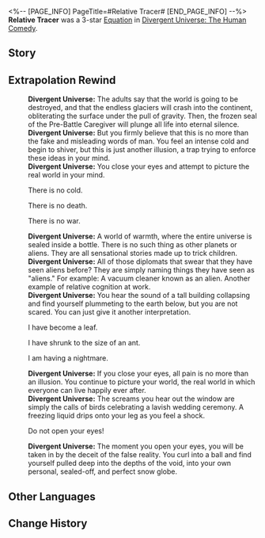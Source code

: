 <%-- [PAGE_INFO]
PageTitle=#Relative Tracer#
[END_PAGE_INFO] --%>
{{Removed|Equation}}
{{Equation Infobox
|period   = The Human Comedy
|rarity   = 3
|path1    = Nihility*7
|path2    = Remembrance*5
|effect   = When an enemy target is afflicted with "{{Trait|Suspicion}}," Freeze, or DoT states, there is a {{Color|h|150%}} base chance of Blasting the state to adjacent targets. When there are no adjacent targets, the state is Blasted to the original target. Each state can only be Blasted by the same target once in a single action. When one enemy target has Blasted a total of {{Color|h|20}} time(s) or is defeated, deals Ice DMG equal to {{Color|h|1,200%}} {{Trait|base DMG}} to that target and adjacent targets, with a {{Color|h|60%}} base chance to inflict Frozen that lasts for {{Color|h|1}} turn(s).
|mentions = 
}}
'''Relative Tracer''' was a 3-star [[Divergent Universe: The Human Comedy/Equatoins|Equation]] in [[Divergent Universe: The Human Comedy]].

==Story==
{{Description|What a magnificent aphorism &mdash; the concept of "relative cognition" lost to history. You became a devout disciple of this bygone school of thought when you clutched that straw as your ego fell. You know that so-called reality is merely an island formed amidst chaotic cognitive fluid, and that the world will shift according to your imagination as long as your beliefs are transformed.<br /><br />You are no longer swayed by fancy words, choosing instead to heed the maxims that explain everything. You map your world onto a canvas devoid of abstract concepts, of gravitational forces that rend the heavens, and of absolute truths. Instead, there are only malleable cognition and the void. When you open your eyes, the world comes into being. When you close them, the world vanishes.<br /><br />They scoff at your sophistry and deem you mad, so you no longer listen to their voices and kill them within your world.}}
<!--
==Gameplay Notes==
* 
-->
==Extrapolation Rewind==
{{Dialogue Start}}
:'''Divergent Universe:''' The adults say that the world is going to be destroyed, and that the endless glaciers will crash into the continent, obliterating the surface under the pull of gravity. Then, the frozen seal of the Pre-Battle Caregiver will plunge all life into eternal silence.
:'''Divergent Universe:''' But you firmly believe that this is no more than the fake and misleading words of man. You feel an intense cold and begin to shiver, but this is just another illusion, a trap trying to enforce these ideas in your mind.
:'''Divergent Universe:''' You close your eyes and attempt to picture the real world in your mind.
:{{DIcon|Arrow}} There is no cold.
:{{DIcon|Arrow}} There is no death.
:{{DIcon|Arrow}} There is no war.
:'''Divergent Universe:''' A world of warmth, where the entire universe is sealed inside a bottle. There is no such thing as other planets or aliens. They are all sensational stories made up to trick children.
:'''Divergent Universe:''' All of those diplomats that swear that they have seen aliens before? They are simply naming things they have seen as "aliens." For example: A vacuum cleaner known as an alien. Another example of relative cognition at work.
:'''Divergent Universe:''' You hear the sound of a tall building collapsing and find yourself plummeting to the earth below, but you are not scared. You can just give it another interpretation.
:{{DIcon|Arrow}} I have become a leaf.
:{{DIcon|Arrow}} I have shrunk to the size of an ant.
:{{DIcon|Arrow}} I am having a nightmare.
:'''Divergent Universe:''' If you close your eyes, all pain is no more than an illusion. You continue to picture your world, the real world in which everyone can live happily ever after.
:'''Divergent Universe:''' The screams you hear out the window are simply the calls of birds celebrating a lavish wedding ceremony. A freezing liquid drips onto your leg as you feel a shock.
:{{DIcon|Arrow}} Do not open your eyes!
:'''Divergent Universe:''' The moment you open your eyes, you will be taken in by the deceit of the false reality. You curl into a ball and find yourself pulled deep into the depths of the void, into your own personal, sealed-off, and perfect snow globe.
{{Dialogue End}}

==Other Languages==
{{Other Languages
|en   = Relative Tracer
|zhs  = 相对描摹者
|zht  = 相對描摹者
|ja   = {{Rubi|相対|そうたい}}トレーサー
|ko   = 상대 묘사자
|es   = Rastreador relativo
|fr   = Réplicateur relatif
|ru   = Относительный копировальщик
|th   = ผู้ติดตามสัมพัทธนิยม
|vi   = Người Mô Phỏng Tương Đối
|de   = Relativer Nachzeichner
|id   = Relative Tracer
|pt   = Traçador Relativo
}}

==Change History==
{{Change History|2.7}}